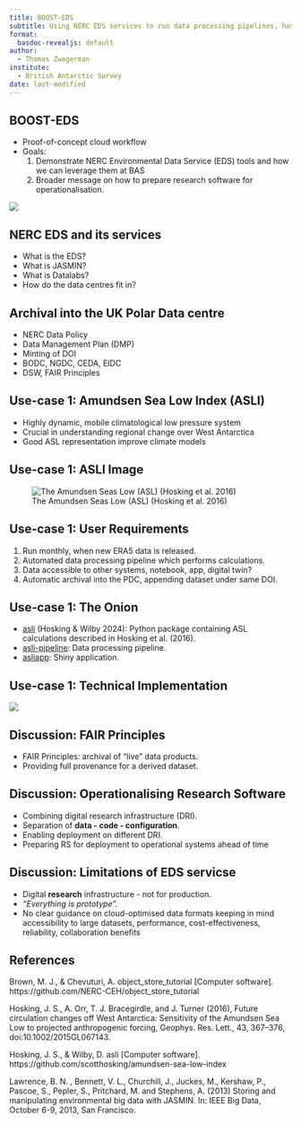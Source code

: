 ```yaml
---
title: BOOST-EDS
subtitle: Using NERC EDS services to run data processing pipelines, host applications and archive live data products. 
format:
  basdoc-revealjs: default
author: 
  - Thomas Zwagerman
institute: 
  - British Antarctic Survey
date: last-modified
---
```


## BOOST-EDS

- Proof-of-concept cloud workflow
- Goals:
  1. Demonstrate NERC Environmental Data Service (EDS) tools and how we can leverage them at BAS
  2. Broader message on how to prepare research software for operationalisation.

![](https://cdn.web.bas.ac.uk/bas-style-kit/0.6.1/img/logos-symbols/bas-logo-inverse-transparent-256.png)

## NERC EDS and its services
- What is the EDS?
- What is JASMIN?
- What is Datalabs?
- How do the data centres fit in? 

## Archival into the UK Polar Data centre
- NERC Data Policy
- Data Management Plan (DMP)
- Minting of DOI
- BODC, NGDC, CEDA, EIDC
- DSW, FAIR Principles

## Use-case 1: Amundsen Sea Low Index (ASLI)

-   Highly dynamic, mobile climatological low pressure system
-   Crucial in understanding regional change over West Antarctica
-   Good ASL representation improve climate models

## Use-case 1: ASLI Image

![The Amundsen Seas Low (ASL) (Hosking et al. 2016)](images/asl.jpg)

## Use-case 1: User Requirements

1. Run monthly, when new ERA5 data is released.
1. Automated data processing pipeline which performs calculations.
1. Data accessible to other systems, notebook, app, digital twin?
1. Automatic archival into the PDC, appending dataset under same DOI.

## Use-case 1: The Onion
* [asli](https://github.com/davidwilby/amundsen-sea-low-index) (Hosking & Wilby 2024): Python package containing ASL calculations described in Hosking et al. (2016).
* [asli-pipeline](https://github.com/antarctica/asli-pipeline): Data processing pipeline.
* [asliapp](https://github.com/antarctica/asliapp/tree/main): Shiny application.

## Use-case 1: Technical Implementation
![](images/asli-example.jpg)

## Discussion: FAIR Principles
- FAIR Principles: archival of "live" data products.
- Providing full provenance for a derived dataset.

## Discussion: Operationalising Research Software
- Combining digital research infrastructure (DRI).
- Separation of **data - code - configuration**.
- Enabling deployment on different DRI.
- Preparing RS for deployment to operational systems ahead of time

## Discussion: Limitations of EDS servicse
- Digital **research** infrastructure - not for production.
- _"Everything is prototype"._
- No clear guidance on cloud-optimised data formats keeping in mind accessibility to large datasets, performance, cost-effectiveness, reliability, collaboration benefits


## References {.smaller}
Brown, M. J., & Chevuturi, A. object_store_tutorial [Computer software]. https://github.com/NERC-CEH/object_store_tutorial

Hosking, J. S., A. Orr, T. J. Bracegirdle, and J. Turner (2016), Future circulation changes off West Antarctica: Sensitivity of the Amundsen Sea Low to projected anthropogenic forcing, Geophys. Res. Lett., 43, 367–376, doi:10.1002/2015GL067143.

Hosking, J. S., & Wilby, D. asli [Computer software]. https://github.com/scotthosking/amundsen-sea-low-index

Lawrence, B. N. , Bennett, V. L., Churchill, J., Juckes, M., Kershaw, P., Pascoe, S., Pepler, S., Pritchard, M. and Stephens, A. (2013) Storing and manipulating environmental big data with JASMIN. In: IEEE Big Data, October 6-9, 2013, San Francisco.